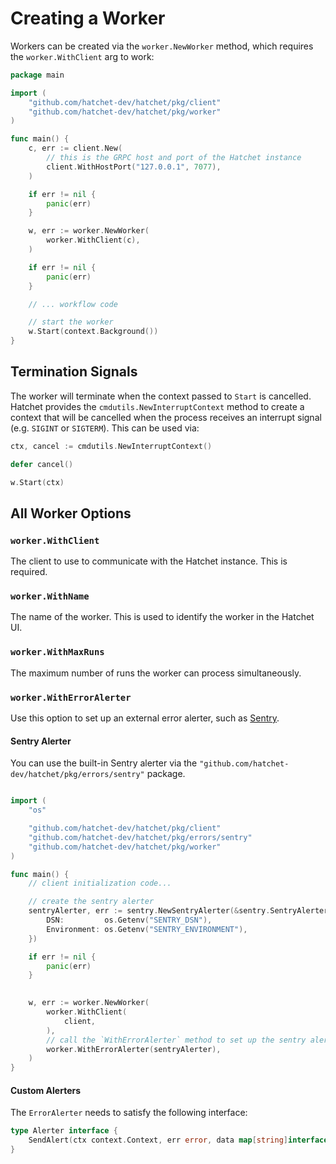 # Creating a Worker

Workers can be created via the `worker.NewWorker` method, which requires the `worker.WithClient` arg to work:

```go
package main

import (
    "github.com/hatchet-dev/hatchet/pkg/client"
	"github.com/hatchet-dev/hatchet/pkg/worker"
)

func main() {
    c, err := client.New(
        // this is the GRPC host and port of the Hatchet instance
		client.WithHostPort("127.0.0.1", 7077),
	)

	if err != nil {
		panic(err)
	}

    w, err := worker.NewWorker(
        worker.WithClient(c),
    )

    if err != nil {
        panic(err)
    }

    // ... workflow code

    // start the worker
    w.Start(context.Background())
}
```

## Termination Signals

The worker will terminate when the context passed to `Start` is cancelled. Hatchet provides the `cmdutils.NewInterruptContext` method to create a context that will be cancelled when the process receives an interrupt signal (e.g. `SIGINT` or `SIGTERM`). This can be used via:

```go
ctx, cancel := cmdutils.NewInterruptContext()

defer cancel()

w.Start(ctx)
```

## All Worker Options

### `worker.WithClient`

The client to use to communicate with the Hatchet instance. This is required.

### `worker.WithName`

The name of the worker. This is used to identify the worker in the Hatchet UI.

### `worker.WithMaxRuns`

The maximum number of runs the worker can process simultaneously.

### `worker.WithErrorAlerter`

Use this option to set up an external error alerter, such as [Sentry](https://sentry.io/).

#### Sentry Alerter

You can use the built-in Sentry alerter via the `"github.com/hatchet-dev/hatchet/pkg/errors/sentry"` package.

```go

import (
	"os"

	"github.com/hatchet-dev/hatchet/pkg/client"
	"github.com/hatchet-dev/hatchet/pkg/errors/sentry"
	"github.com/hatchet-dev/hatchet/pkg/worker"
)

func main() {
    // client initialization code...

    // create the sentry alerter
    sentryAlerter, err := sentry.NewSentryAlerter(&sentry.SentryAlerterOpts{
		DSN:         os.Getenv("SENTRY_DSN"),
		Environment: os.Getenv("SENTRY_ENVIRONMENT"),
	})

	if err != nil {
		panic(err)
	}

	
	w, err := worker.NewWorker(
		worker.WithClient(
			client,
		),
        // call the `WithErrorAlerter` method to set up the sentry alerter
		worker.WithErrorAlerter(sentryAlerter),
	)
}
```

#### Custom Alerters

The `ErrorAlerter` needs to satisfy the following interface:

```go
type Alerter interface {
	SendAlert(ctx context.Context, err error, data map[string]interface{})
}
```
